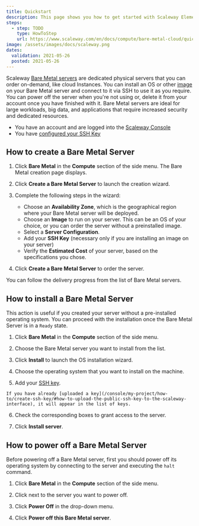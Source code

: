 ```yaml
---
title: Quickstart
description: This page shows you how to get started with Scaleway Elements Bare Metal servers.
steps:
  - step: TODO
    type: HowToStep
    url: https://www.scaleway.com/en/docs/compute/bare-metal-cloud/quickstart
image: /assets/images/docs/scaleway.png
dates:
  validation: 2021-05-26
  posted: 2021-05-26
---
```


Scaleway [Bare Metal servers](/compute/bare-metal-cloud/concepts/#bare-metal-server) are dedicated physical servers that you can order on-demand, like cloud Instances. You can install an OS or other [image](/compute/bare-metal-cloud/concepts/#image) on your Bare Metal server and connect to it via SSH to use it as you require. You can power off the server when you're not using or, delete it from your account once you have finished with it. Bare Metal servers are ideal for large workloads, big data, and applications that require increased security and dedicated resources.

<Message type="requirement">

  - You have an account and are logged into the [Scaleway Console](https://console.scaleway.com) 
  - You have [configured your SSH Key](/console/my-project/how-to/create-ssh-key)

</Message>

## How to create a Bare Metal Server

1. Click **Bare Metal** in the **Compute** section of the side menu. The Bare Metal creation page displays.

2. Click **Create a Bare Metal Server** to launch the creation wizard.

3. Complete the following steps in the wizard: 

    - Choose an **Availability Zone**, which is the geographical region where your Bare Metal server will be deployed.
    - Choose an **Image** to run on your server. This can be an OS of your choice, or you can order the server without a preinstalled image.
    - Select a **Server Configuration**. 
    - Add your **SSH Key** (necessary only if you are installing an image on your server)
    - Verify the **Estimated Cost** of your server, based on the specifications you chose.

4. Click **Create a Bare Metal Server** to order the server.

You can follow the delivery progress from the list of Bare Metal servers.

## How to install a Bare Metal Server

<Message type="note">

This action is useful if you created your server without a pre-installed operating system. You can proceed with the installation once the Bare Metal Server is in a `Ready` state.

</Message>

1. Click **Bare Metal** in the **Compute** section of the side menu.

2. Choose the Bare Metal server you want to install from the list.

3. Click **Install** to launch the OS installation wizard.

4. Choose the operating system that you want to install on the machine.

5. Add your [SSH key](/console/my-account/concepts/#ssh-key).

  <Message type="note">

    If you have already [uploaded a key](/console/my-project/how-to/create-ssh-key/#how-to-upload-the-public-ssh-key-to-the-scaleway-interface), it will appear in the list of keys.

  </Message>

6. Check the corresponding boxes to grant access to the server.

7. Click **Install server**.

## How to power off a Bare Metal Server

<Message type="note">

  Before powering off a Bare Metal server, first you should power off its operating system by connecting to the server and executing the `halt` command.

</Message>

1. Click **Bare Metal** in the **Compute** section of the side menu.

2. Click <Icon name="more" /> next to the server you want to power off.

3. Click **Power Off** in the drop-down menu.

4. Click **Power off this Bare Metal server**.
